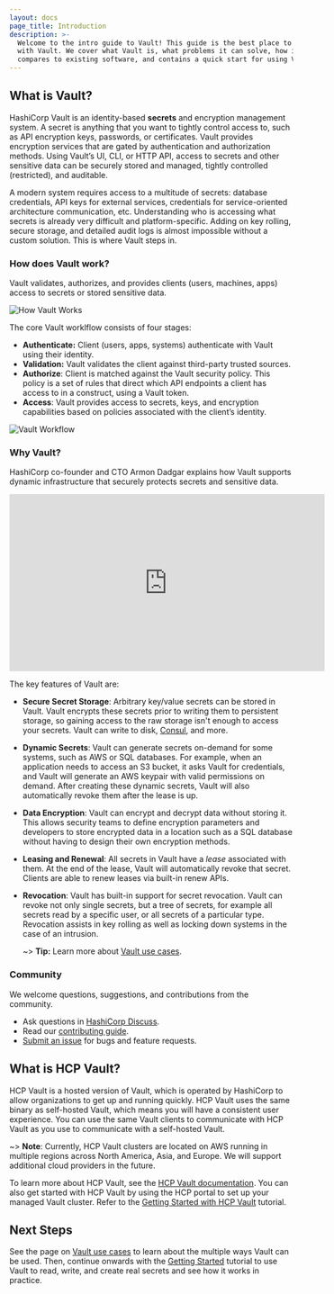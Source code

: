 ```yaml
---
layout: docs
page_title: Introduction
description: >-
  Welcome to the intro guide to Vault! This guide is the best place to start
  with Vault. We cover what Vault is, what problems it can solve, how it
  compares to existing software, and contains a quick start for using Vault.
---
```


## What is Vault?

HashiCorp Vault is an identity-based **secrets** and encryption management system. A secret is anything that you want to tightly control access to, such as API encryption keys, passwords, or certificates. Vault provides encryption services that are gated by authentication and authorization methods. Using Vault’s UI, CLI, or HTTP API, access to secrets and other sensitive data can be securely stored and managed, tightly controlled (restricted), and auditable.

A modern system requires access to a multitude of secrets: database credentials,
API keys for external services, credentials for service-oriented architecture
communication, etc. Understanding who is accessing what secrets is already very
difficult and platform-specific. Adding on key rolling, secure storage, and
detailed audit logs is almost impossible without a custom solution. This is
where Vault steps in.

### How does Vault work?

Vault validates, authorizes, and provides clients (users, machines, apps) access to secrets or stored sensitive data.

![How Vault Works](/img/how-vault-works.png)

The core Vault worklflow consists of four stages:

* **Authenticate:** Client (users, apps, systems) authenticate with Vault using their identity.
* **Validation:** Vault validates the client against third-party trusted sources.
* **Authorize**: Client is matched against the Vault security policy.  This policy is a set of rules that direct which API endpoints a client has access to in a construct, using a Vault token.
* **Access**: Vault provides access to secrets, keys, and encryption capabilities based on policies associated with the client’s identity.

![Vault Workflow](/img/vault-workflow.png)

### Why Vault?

HashiCorp co-founder and CTO Armon Dadgar explains how Vault supports dynamic infrastructure that securely protects secrets and sensitive data.

<iframe src="https://www.youtube.com/watch?v=VYfl-DpZ5wM" frameborder="0" allowfullscreen="true"  width="560" height="315" ></iframe>

The key features of Vault are:

- **Secure Secret Storage**: Arbitrary key/value secrets can be stored
  in Vault. Vault encrypts these secrets prior to writing them to persistent
  storage, so gaining access to the raw storage isn't enough to access
  your secrets. Vault can write to disk, [Consul](https://www.consul.io),
  and more.

- **Dynamic Secrets**: Vault can generate secrets on-demand for some
  systems, such as AWS or SQL databases. For example, when an application
  needs to access an S3 bucket, it asks Vault for credentials, and Vault
  will generate an AWS keypair with valid permissions on demand. After
  creating these dynamic secrets, Vault will also automatically revoke them
  after the lease is up.

- **Data Encryption**: Vault can encrypt and decrypt data without storing
  it. This allows security teams to define encryption parameters and
  developers to store encrypted data in a location such as a SQL database
  without having to design their own encryption methods.

- **Leasing and Renewal**: All secrets in Vault have a _lease_ associated
  with them. At the end of the lease, Vault will automatically revoke that
  secret. Clients are able to renew leases via built-in renew APIs.

- **Revocation**: Vault has built-in support for secret revocation. Vault
  can revoke not only single secrets, but a tree of secrets, for example
  all secrets read by a specific user, or all secrets of a particular type.
  Revocation assists in key rolling as well as locking down systems in the
  case of an intrusion.

  ~> **Tip:** Learn more about [Vault use cases](/docs/use-cases).

### Community

We welcome questions, suggestions, and contributions from the community.

* Ask questions in [HashiCorp Discuss](https://discuss.hashicorp.com/c/vault/30).
* Read our [contributing guide](https://github.com/hashicorp/tutorials/blob/main/CONTRIBUTING.md).
* [Submit an issue](https://github.com/hashicorp/vault/issues/new/choose) for bugs and feature requests.


## What is HCP Vault?

HCP Vault is a hosted version of Vault, which is operated by HashiCorp to allow organizations to get up and running quickly. HCP Vault uses the same binary as self-hosted Vault, which means you will have a consistent user experience. You can use the same Vault clients to communicate with HCP Vault as you use to communicate with a self-hosted Vault.

~> **Note**: Currently, HCP Vault clusters are located on AWS running in multiple regions across North America, Asia, and Europe. We will support additional cloud providers in the future.

To learn more about HCP Vault, see the [HCP Vault documentation](https://cloud.hashicorp.com/docs/vault). You can also get started with HCP Vault by using the HCP portal to set up your managed Vault cluster. Refer to the [Getting Started with HCP Vault](https://learn.hashicorp.com/collections/vault/cloud) tutorial.

## Next Steps

See the page on [Vault use cases](/docs/use-cases) to learn about the multiple ways
Vault can be used. Then, continue onwards with the [Getting Started](https://learn.hashicorp.com/collections/vault/getting-started) tutorial to use Vault
to read, write, and create real secrets and see how it works in practice.
